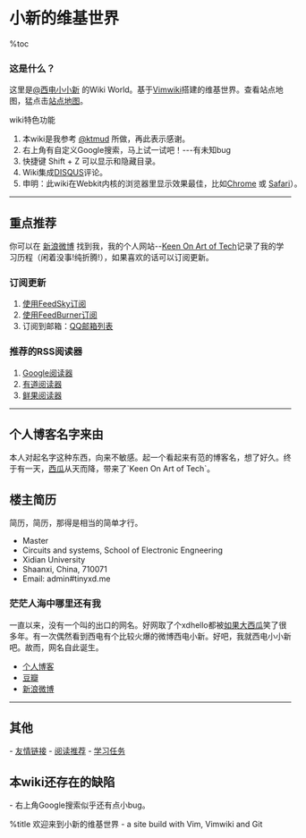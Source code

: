 = 小新的维基世界 =
%toc 
=== 这是什么？ ===
这里是[[http://weibo.com/tinyxd|@西电小小新]] 的Wiki World。基于[[tips/vim/vimwiki-guide|Vimwiki]]搭建的维基世界。查看站点地图，猛点击[[SiteMap|站点地图]]。

<div id="whats-special" class="lesser" style="width: 45em">
<div class="hd">wiki特色功能</div>
<div class="cont">

# 本wiki是我参考 [[https://twitter.com/ktmud|@ktmud]] 所做，再此表示感谢。
# 右上角有自定义Google搜索，马上试一试吧！---有未知bug
# 快捷键 Shift + Z 可以显示和隐藏目录。 
# Wiki集成[[http://diqus.com|DISQUS]]评论。
# 申明：此wiki在Webkit内核的浏览器里显示效果最佳，比如[[http://www.google.com/chrome/?hl=zh-CN|Chrome]] 或 [[http://www.apple.com.cn/safari/|Safari]]）。

</div>
</div>

<hr />
== 重点推荐 ==
你可以在 [[http://weibo.com/tinyxd|新浪微博]] 找到我，我的个人网站--[[http://tinyxd.me/|Keen On Art of Tech]]记录了我的学习历程（闲着没事!纯折腾!），如果喜欢的话可以订阅更新。

=== 订阅更新 ===
 
# [[http://feed.feedsky.com/embed|使用FeedSky订阅]] 
# [[http://feeds.feedburner.com/KeenOnArtOfTech|使用FeedBurner订阅]]
# 订阅到邮箱：[[http://list.qq.com/cgi-bin/qf_invite?id=4f662a68045d0977ec73fb3a220b90dddfad59ade4a0eb6b|QQ邮箱列表]]
=== 推荐的RSS阅读器 === 
# [[http://www.google.com/reader/view/?hl=zh-CN|Google阅读器]]
# [[http://reader.youdao.com/|有道阅读器]] 
# [[http://xianguo.com/|鲜果阅读器]]
<hr />
== 个人博客名字来由 ==
本人对起名字这种东西，向来不敏感。起一个看起来有范的博客名，想了好久。终于有一天，[[http://weibo.com/u/1833576183|西瓜]]从天而降，带来了`Keen On Art of Tech`。
== 楼主简历 ==
简历，简历，那得是相当的简单才行。
* Master    
* Circuits and systems, School of Electronic Engneering   
* Xidian University   
* Shaanxi, China, 710071    
* Email: admin#tinyxd.me   

{{{id="news"
好吧，够简单吧！
}}}


=== 茫茫人海中哪里还有我 ===
一直以来，没有一个叫的出口的网名。好网取了个xdhello都被[[http://weibo.com/u/1833576183|如果大西瓜]]笑了很多年。有一次偶然看到西电有个比较火爆的微博西电小新。好吧，我就西电小小新吧。故而，网名自此诞生。

* [[http://tinyxd.me/|个人博客]]
* [[http://www.douban.com/people/tinyxd/|豆瓣]]
* [[http://weibo.com/tinyxd|新浪微博]]

<hr>
== 其他 ==
- [[Links|友情链接]]
- [[ReadIt|阅读推荐]]
- [[Tasks|学习任务]]

== 本wiki还存在的缺陷 ==
- 右上角Google搜索似乎还有点小bug。


%title 欢迎来到小新的维基世界 - a site build with Vim, Vimwiki and Git
